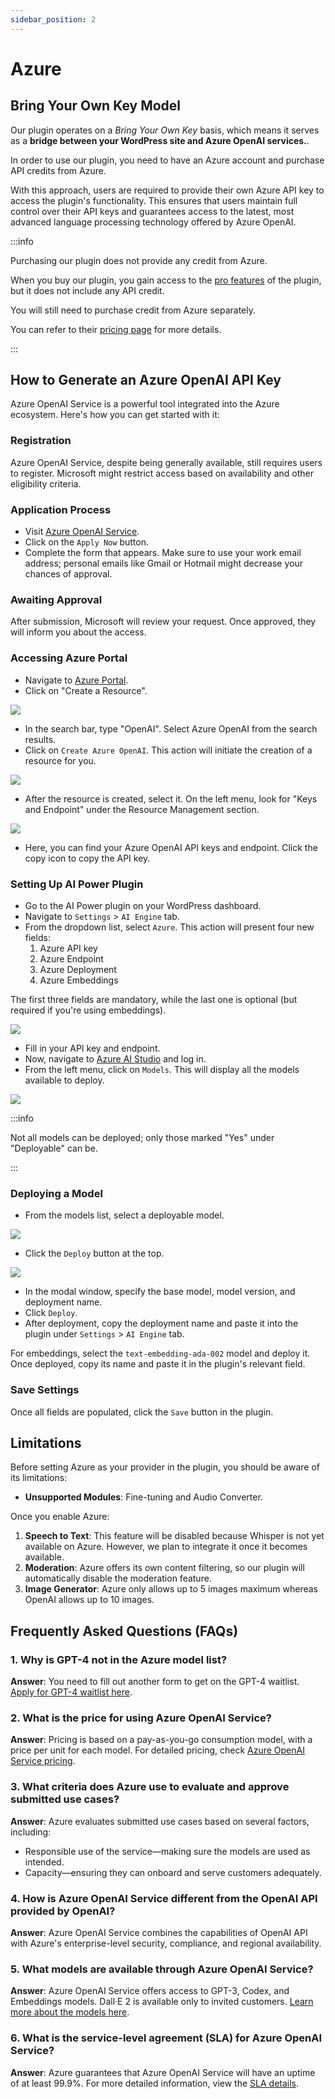 ```yaml
---
sidebar_position: 2
---
```



# Azure

## Bring Your Own Key Model

Our plugin operates on a *Bring Your Own Key* basis, which means it serves as a **bridge between your WordPress site and Azure OpenAI services.**.

In order to use our plugin, you need to have an Azure account and purchase API credits from Azure.

With this approach, users are required to provide their own Azure API key to access the plugin's functionality. This ensures that users maintain full control over their API keys and guarantees access to the latest, most advanced language processing technology offered by Azure OpenAI.

:::info

Purchasing our plugin does not provide any credit from Azure.

When you buy our plugin, you gain access to the [pro features](docs/intro/pro.md) of the plugin, but it does not include any API credit.

You will still need to purchase credit from Azure separately.

You can refer to their [pricing page](https://azure.microsoft.com/en-us/pricing/details/cognitive-services/openai-service/) for more details.

:::

## How to Generate an Azure OpenAI API Key

Azure OpenAI Service is a powerful tool integrated into the Azure ecosystem. Here's how you can get started with it:

### Registration
Azure OpenAI Service, despite being generally available, still requires users to register. Microsoft might restrict access based on availability and other eligibility criteria.

### Application Process
- Visit [Azure OpenAI Service](https://azure.microsoft.com/en-us/products/ai-services/openai-service).
- Click on the `Apply Now` button.
- Complete the form that appears. Make sure to use your work email address; personal emails like Gmail or Hotmail might decrease your chances of approval.

### Awaiting Approval
After submission, Microsoft will review your request. Once approved, they will inform you about the access.

### Accessing Azure Portal
- Navigate to [Azure Portal](https://azure.microsoft.com).
- Click on "Create a Resource".

<img src={AzureResource1} />

- In the search bar, type "OpenAI". Select Azure OpenAI from the search results.
- Click on `Create Azure OpenAI`. This action will initiate the creation of a resource for you.

<img src={AzureResource2} />

- After the resource is created, select it. On the left menu, look for "Keys and Endpoint" under the Resource Management section.

<img src={KeysEndpoint} />

- Here, you can find your Azure OpenAI API keys and endpoint. Click the copy icon to copy the API key.

### Setting Up AI Power Plugin
- Go to the AI Power plugin on your WordPress dashboard.
- Navigate to `Settings` > `AI Engine` tab.
- From the dropdown list, select `Azure`. This action will present four new fields:
  1. Azure API key
  2. Azure Endpoint
  3. Azure Deployment
  4. Azure Embeddings
  
The first three fields are mandatory, while the last one is optional (but required if you're using embeddings).

<img src={PluginSettings} />

- Fill in your API key and endpoint.
- Now, navigate to [Azure AI Studio](https://oai.azure.com) and log in.
- From the left menu, click on `Models`. This will display all the models available to deploy. 

<img src={AzureModels} />

:::info

Not all models can be deployed; only those marked "Yes" under "Deployable" can be.

:::

### Deploying a Model
- From the models list, select a deployable model.

<img src={BaseModels} />

- Click the `Deploy` button at the top.

<img src={DeployModel} />

- In the modal window, specify the base model, model version, and deployment name.
- Click `Deploy`.
- After deployment, copy the deployment name and paste it into the plugin under `Settings` > `AI Engine` tab.
  
For embeddings, select the `text-embedding-ada-002` model and deploy it. Once deployed, copy its name and paste it in the plugin's relevant field.

### Save Settings
Once all fields are populated, click the `Save` button in the plugin.

## Limitations

Before setting Azure as your provider in the plugin, you should be aware of its limitations:

- **Unsupported Modules**: Fine-tuning and Audio Converter.

Once you enable Azure:

1. **Speech to Text**: This feature will be disabled because Whisper is not yet available on Azure. However, we plan to integrate it once it becomes available.
2. **Moderation**: Azure offers its own content filtering, so our plugin will automatically disable the moderation feature.
3. **Image Generator**: Azure only allows up to 5 images maximum whereas OpenAI allows up to 10 images.

## Frequently Asked Questions (FAQs)

### 1. Why is GPT-4 not in the Azure model list?

**Answer**: You need to fill out another form to get on the GPT-4 waitlist. [Apply for GPT-4 waitlist here](https://customervoice.microsoft.com/Pages/ResponsePage.aspx?id=v4j5cvGGr0GRqy180BHbR7en2Ais5pxKtso_Pz4b1_xURjE4QlhVUERGQ1NXOTlNT0w1NldTWjJCMSQlQCN0PWcu).

### 2. What is the price for using Azure OpenAI Service?

**Answer**: Pricing is based on a pay-as-you-go consumption model, with a price per unit for each model. For detailed pricing, check [Azure OpenAI Service pricing](https://azure.microsoft.com/en-us/pricing/details/cognitive-services/openai-service/).

### 3. What criteria does Azure use to evaluate and approve submitted use cases?

**Answer**: Azure evaluates submitted use cases based on several factors, including:
- Responsible use of the service—making sure the models are used as intended.
- Capacity—ensuring they can onboard and serve customers adequately.

### 4. How is Azure OpenAI Service different from the OpenAI API provided by OpenAI?

**Answer**: Azure OpenAI Service combines the capabilities of OpenAI API with Azure's enterprise-level security, compliance, and regional availability.

### 5. What models are available through Azure OpenAI Service?

**Answer**: Azure OpenAI Service offers access to GPT-3, Codex, and Embeddings models. Dall·E 2 is available only to invited customers. [Learn more about the models here](https://learn.microsoft.com/en-us/azure/ai-services/openai/concepts/models).

### 6. What is the service-level agreement (SLA) for Azure OpenAI Service?

**Answer**: Azure guarantees that Azure OpenAI Service will have an uptime of at least 99.9%. For more detailed information, view the [SLA details](https://www.microsoft.com/licensing/docs/view/Service-Level-Agreements-SLA-for-Online-Services?lang=1).
